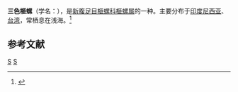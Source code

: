 {{Speciesbox 
| taxon = Oliva tricolor
| image = Oliva tricolor philantha 003.jpg
| binomial_authority = Lamarck, 1811
}}
'''三色榧螺'''（学名：''{{lang|la|Oliva tricolor}}''），是[[新腹足目|新腹足目]][[榧螺科|榧螺科]][[榧螺属|榧螺属]]的一种。主要分布于[[印度尼西亚|印度尼西亚]]、[[台湾|台湾]]，常栖息在浅海。<ref>{{cite web|url=http://shell.sinica.edu.tw/chinese/shellbase_detail.php?science_no=1194|title=国际贝库：三色榧螺|publisher=台湾贝类资料库|accessdate=2009-08-11|archive-date=2019-02-18|archive-url=https://web.archive.org/web/20190218233836/http://shell.sinica.edu.tw/chinese/shellbase_detail.php?science_no=1194|dead-url=no}}</ref>

== 参考文献 ==
{{reflist|2}}
{{Taxonbar|from=Q7087077}}

[[Category:榧螺属|S]]
[[Category:_1811年描述的动物|S]]